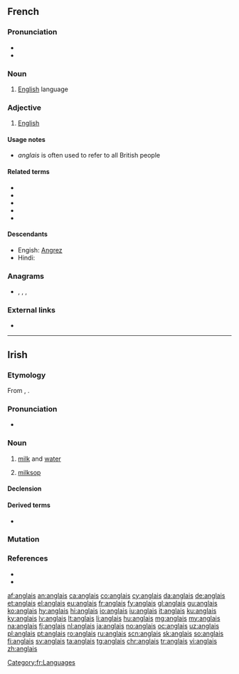 {{also|Anglais}}
==French==

===Pronunciation===
* {{audio|Fr-anglais-fr.ogg|audio (France)|lang=fr}}
* {{IPA|/ɑ̃.ɡlɛ/|lang=fr}}

===Noun===
{{fr-noun|m|-}}

# [[English]] language
#: {{ux|fr|Il parle '''anglais'''|He speaks English|inline=1}}

===Adjective===
{{fr-adj}}

# [[English]]
#: {{ux|fr|Il est '''anglais'''|He is English.|inline=1}}
#: {{ux|fr|Ceci n'est pas un avion '''anglais'''.|This is not an English airplane|inline=1}}

====Usage notes====
* ''anglais'' is often used to refer to all British people

====Related terms====
* {{l|fr|anglophone}}
* {{l|fr|Angleterre}}
* {{l|fr|angliche}}
* {{l|fr|anglaiser}}
* {{l|fr|filer à l'anglaise}}

====Descendants====
* Engish: [[Angrez]]
* Hindi: {{l|hi|अंग्रेज़}}

===Anagrams===
* {{l|fr|alignas}}, {{l|fr|glanais}}, {{l|fr|sanglai}}, {{l|fr|signala}}

===External links===
* {{R:TLFi}}

[[Category:fr:Languages]]

----

==Irish==

===Etymology===
From {{inh|ga|sga|englas}}, {{m|sga|anglas|g=f||a weak, mixed beverage, milk diluted with water; whey}}.

===Pronunciation===
* {{IPA|/ˈaŋɡləʃ/|lang=ga}}

===Noun===
{{ga-noun|f|anglaise|-}}

# [[milk]] and [[water]]
# {{qualifier|of person}} [[milksop]]

====Declension====
{{ga-decl-f2-nopl|a|nglais|nglaise}}

====Derived terms====
* {{l|ga|anglais tae||weak, lukewarm, tea}}

===Mutation===
{{ga-mut-vowel}}

===References===
* {{R:ga:ODonaill}}
* {{R:DIL|20092|head=englas, anglas}}

[[af:anglais]]
[[an:anglais]]
[[ca:anglais]]
[[co:anglais]]
[[cy:anglais]]
[[da:anglais]]
[[de:anglais]]
[[et:anglais]]
[[el:anglais]]
[[eu:anglais]]
[[fr:anglais]]
[[fy:anglais]]
[[gl:anglais]]
[[gu:anglais]]
[[ko:anglais]]
[[hy:anglais]]
[[hi:anglais]]
[[io:anglais]]
[[iu:anglais]]
[[it:anglais]]
[[ku:anglais]]
[[ky:anglais]]
[[lv:anglais]]
[[lt:anglais]]
[[li:anglais]]
[[hu:anglais]]
[[mg:anglais]]
[[my:anglais]]
[[na:anglais]]
[[fj:anglais]]
[[nl:anglais]]
[[ja:anglais]]
[[no:anglais]]
[[oc:anglais]]
[[uz:anglais]]
[[pl:anglais]]
[[pt:anglais]]
[[ro:anglais]]
[[ru:anglais]]
[[scn:anglais]]
[[sk:anglais]]
[[so:anglais]]
[[fi:anglais]]
[[sv:anglais]]
[[ta:anglais]]
[[tg:anglais]]
[[chr:anglais]]
[[tr:anglais]]
[[vi:anglais]]
[[zh:anglais]]